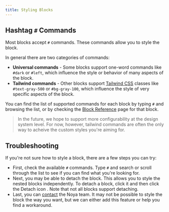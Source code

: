 ```yaml
---
title: Styling Blocks
---
```


## Hashtag `#` Commands

Most blocks accept `#` commands. These commands allow you to style the block.

In general there are two categories of commands:

- **Universal commands** - Some blocks support one-word commands like `#dark` or
  `#left`, which influence the style or behavior of many aspects of the block.
- **Tailwind commands** - Other blocks support
  [Tailwind CSS](https://tailwindcss.com/) classes like `#text-gray-500` or
  `#bg-gray-100`, which influence the style of very specific aspects of the
  block.

You can find the list of supported commands for each block by typing `#` and
browsing the list, or by checking the [Block Reference](/app/docs/blocks) page
for that block.

> In the future, we hope to support more configurability at the design system
> level. For now, however, tailwind commands are often the only way to acheive
> the custom styles you're aiming for.

## Troubleshooting

If you're not sure how to style a block, there are a few steps you can try:

- First, check the available `#` commands. Type `#` and search or scroll through
  the list to see if you can find what you're looking for.
- Next, you may be able to detach the block. This allows you to style the nested
  blocks independently. To detach a block, click it and then click the Detach
  icon <InlineIcon name="LinkBreak2Icon" />. Note that not all blocks support
  detaching.
- Last, you can
  [contact](https://noyasoftware.notion.site/Noya-Contact-9a95e0895eba4f578517dfdc4d94ccdd)
  the Noya team. It may not be possible to style the block the way you want, but
  we can either add this feature or help you find a workaround.
